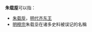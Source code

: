 '''朱载垕'''可以指：
*[[朱载垕|朱载垕]]，[[明朝|明代]][[齐东王|齐东王]]
*[[明穆宗|明穆宗]]朱载坖在诸多史料被误记的名稱
{{disambig|cat=三字朱姓人名消歧義}}